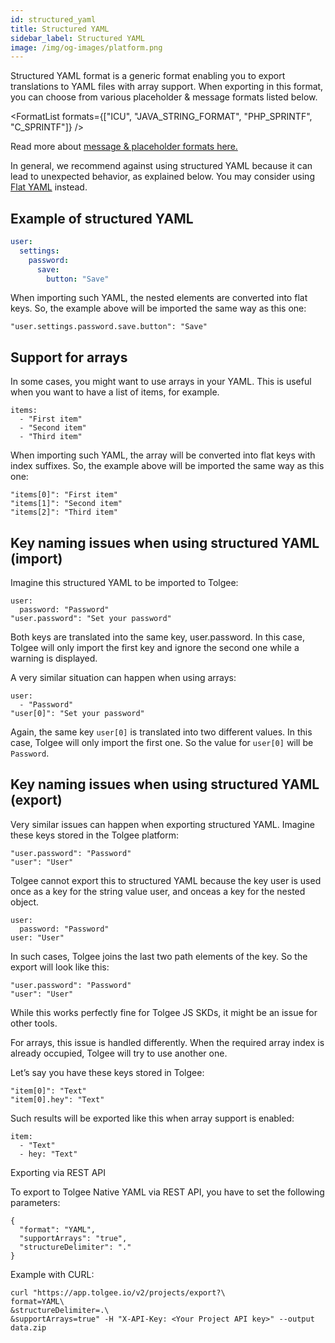```yaml
---
id: structured_yaml
title: Structured YAML
sidebar_label: Structured YAML
image: /img/og-images/platform.png
---
```


Structured YAML format is a generic format enabling you to export translations to YAML files with array support.
When exporting in this format, you can choose from various placeholder & message formats listed below.


<FormatList formats={["ICU", "JAVA_STRING_FORMAT", "PHP_SPRINTF", "C_SPRINTF"]} />

Read more about [message & placeholder formats here.](./message_placeholder_format.mdx)

In general, we recommend against using structured YAML because it can lead to unexpected behavior, as explained below.
You may consider using [Flat YAML](flat_yaml.mdx) instead.

## Example of structured YAML

```yaml title="en.yaml"
user:
  settings:
    password:
      save:
        button: "Save"
```

When importing such YAML, the nested elements are converted into flat keys. So, the example above will be imported the same way as this one:
```
"user.settings.password.save.button": "Save"
```

## Support for arrays

In some cases, you might want to use arrays in your YAML. This is useful when you want to have a list of items, for example.
```
items:
  - "First item"
  - "Second item"
  - "Third item"
```

When importing such YAML, the array will be converted into flat keys with index suffixes. So, the example above will be imported the same way as this one:
```
"items[0]": "First item"
"items[1]": "Second item"
"items[2]": "Third item"
```

## Key naming issues when using structured YAML (import)

Imagine this structured YAML to be imported to Tolgee:
```
user:
  password: "Password"
"user.password": "Set your password"
```

Both keys are translated into the same key, user.password. In this case, Tolgee will only import the first key and ignore the second one while a warning is displayed.

A very similar situation can happen when using arrays:

```
user:
  - "Password"
"user[0]": "Set your password"
```

Again, the same key `user[0]` is translated into two different values. In this case, Tolgee will only import the first one. So the value for `user[0]` will be `Password`.

## Key naming issues when using structured YAML (export)

Very similar issues can happen when exporting structured YAML. Imagine these keys stored in the Tolgee platform:

```
"user.password": "Password"
"user": "User"
```

Tolgee cannot export this to structured YAML because the key user is used once as a key for the string value user, and onceas a key for the nested object.

```
user:
  password: "Password"
user: "User"
```

In such cases, Tolgee joins the last two path elements of the key. So the export will look like this:

```
"user.password": "Password"
"user": "User"
```

While this works perfectly fine for Tolgee JS SKDs, it might be an issue for other tools.

For arrays, this issue is handled differently. When the required array index is already occupied, Tolgee will try to use another one.

Let’s say you have these keys stored in Tolgee:

```
"item[0]": "Text"
"item[0].hey": "Text"
```

Such results will be exported like this when array support is enabled:

```
item:
  - "Text"
  - hey: "Text"
```

Exporting via REST API

To export to Tolgee Native YAML via REST API, you have to set the following parameters:
```
{
  "format": "YAML",
  "supportArrays": "true",
  "structureDelimiter": "."
}
```

Example with CURL:

```
curl "https://app.tolgee.io/v2/projects/export?\
format=YAML\
&structureDelimiter=.\
&supportArrays=true" -H "X-API-Key: <Your Project API key>" --output data.zip
```


<Importing />
